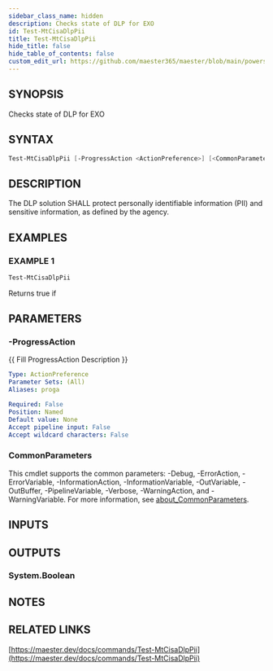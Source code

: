 ```yaml
---
sidebar_class_name: hidden
description: Checks state of DLP for EXO
id: Test-MtCisaDlpPii
title: Test-MtCisaDlpPii
hide_title: false
hide_table_of_contents: false
custom_edit_url: https://github.com/maester365/maester/blob/main/powershell/public/Test-MtCisaDlpPii.ps1
---
```


## SYNOPSIS

Checks state of DLP for EXO

## SYNTAX

```powershell
Test-MtCisaDlpPii [-ProgressAction <ActionPreference>] [<CommonParameters>]
```

## DESCRIPTION

The DLP solution SHALL protect personally identifiable information (PII) and sensitive information, as defined by the agency.

## EXAMPLES

### EXAMPLE 1

```powershell
Test-MtCisaDlpPii
```

Returns true if

## PARAMETERS

### -ProgressAction

\{\{ Fill ProgressAction Description \}\}

```yaml
Type: ActionPreference
Parameter Sets: (All)
Aliases: proga

Required: False
Position: Named
Default value: None
Accept pipeline input: False
Accept wildcard characters: False
```

### CommonParameters

This cmdlet supports the common parameters: -Debug, -ErrorAction, -ErrorVariable, -InformationAction, -InformationVariable, -OutVariable, -OutBuffer, -PipelineVariable, -Verbose, -WarningAction, and -WarningVariable. For more information, see [about_CommonParameters](http://go.microsoft.com/fwlink/?LinkID=113216).

## INPUTS

## OUTPUTS

### System.Boolean

## NOTES

## RELATED LINKS

[https://maester.dev/docs/commands/Test-MtCisaDlpPii](https://maester.dev/docs/commands/Test-MtCisaDlpPii)
